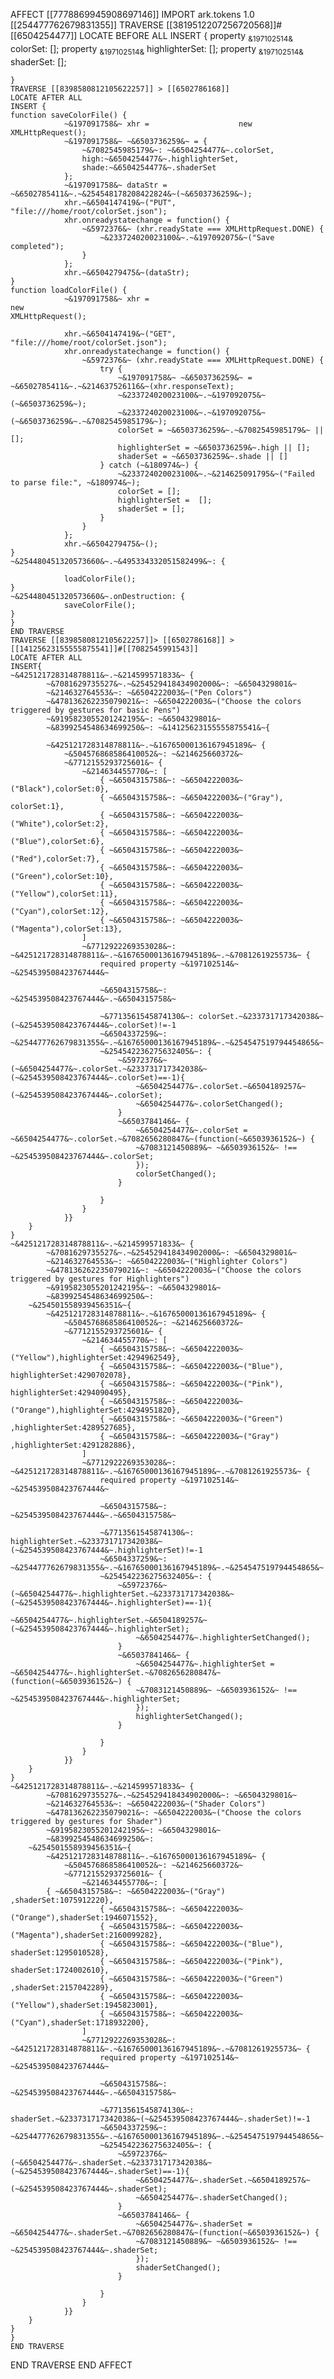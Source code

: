 AFFECT [[7778869945908697146]]
IMPORT ark.tokens 1.0 [[254477762679831355]]
TRAVERSE [[3819512207256720568]]#[[6504254477]]
LOCATE BEFORE ALL
INSERT {
	property ~&197102514&~ colorSet: [];
	property ~&197102514&~ highlighterSet: [];
	property ~&197102514&~ shaderSet: [];

	}
	TRAVERSE [[8398580812105622257]] > [[6502786168]]
	LOCATE AFTER ALL
	INSERT {
	function saveColorFile() {
				~&197091758&~ xhr =                    new                   XMLHttpRequest();
				~&197091758&~ ~&6503736259&~ = {
					~&7082545985179&~: ~&6504254477&~.colorSet,
					high:~&6504254477&~.highlighterSet,
					shade:~&6504254477&~.shaderSet
				};
				~&197091758&~ dataStr = ~&6502785411&~.~&254548178208422824&~(~&6503736259&~);
				xhr.~&6504147419&~("PUT", "file:///home/root/colorSet.json"); 
				xhr.onreadystatechange = function() {
					~&5972376&~ (xhr.readyState === XMLHttpRequest.DONE) {
						~&233724020023100&~.~&197092075&~("Save completed");
					}
				};
				xhr.~&6504279475&~(dataStr);
	}
	function loadColorFile() {
				~&197091758&~ xhr =                                                      new                                                      XMLHttpRequest();
			
				xhr.~&6504147419&~("GET", "file:///home/root/colorSet.json"); 
				xhr.onreadystatechange = function() {
					~&5972376&~ (xhr.readyState === XMLHttpRequest.DONE) {
						try {
							~&197091758&~ ~&6503736259&~ = ~&6502785411&~.~&214637526116&~(xhr.responseText);
							~&233724020023100&~.~&197092075&~(~&6503736259&~);
							~&233724020023100&~.~&197092075&~(~&6503736259&~.~&7082545985179&~);
							colorSet = ~&6503736259&~.~&7082545985179&~ || [];
							highlighterSet = ~&6503736259&~.high || [];
							shaderSet = ~&6503736259&~.shade || []
						} catch (~&180974&~) {
							~&233724020023100&~.~&214625091795&~("Failed to parse file:", ~&180974&~);
							colorSet = [];
							highlighterSet =  [];
							shaderSet = [];
						}
					}
				};
				xhr.~&6504279475&~();
	}
	~&254480451320573660&~.~&495334332051582499&~: {

				loadColorFile();
	}
	~&254480451320573660&~.onDestruction: {
				saveColorFile();
	}
	}
	END TRAVERSE
	TRAVERSE [[8398580812105622257]]> [[6502786168]] >[[14125623155555875541]]#[[7082545991543]]
	LOCATE AFTER ALL
	INSERT{
	~&425121728314878811&~.~&214599571833&~ {
            ~&7081629735527&~.~&254529418434902000&~: ~&6504329801&~
            ~&214632764553&~: ~&6504222003&~("Pen Colors")
            ~&478136262235079021&~: ~&6504222003&~("Choose the colors triggered by gestures for basic Pens")
            ~&9195823055201242195&~: ~&6504329801&~
            ~&8399254548634699250&~: ~&14125623155555875541&~{
                        
			~&425121728314878811&~.~&16765000136167945189&~ {
     			~&504576868586410052&~: ~&214625660372&~
    			~&7712155293725601&~ {
                   	~&214634455770&~: [
                        { ~&6504315758&~: ~&6504222003&~("Black"),colorSet:0},
                        { ~&6504315758&~: ~&6504222003&~("Gray"), colorSet:1},
                        { ~&6504315758&~: ~&6504222003&~("White"),colorSet:2},
                        { ~&6504315758&~: ~&6504222003&~("Blue"),colorSet:6},
                        { ~&6504315758&~: ~&6504222003&~("Red"),colorSet:7},
                        { ~&6504315758&~: ~&6504222003&~("Green"),colorSet:10},
                        { ~&6504315758&~: ~&6504222003&~("Yellow"),colorSet:11},
                        { ~&6504315758&~: ~&6504222003&~("Cyan"),colorSet:12},
                        { ~&6504315758&~: ~&6504222003&~("Magenta"),colorSet:13},
                   	]
                   	~&7712922269353028&~: ~&425121728314878811&~.~&16765000136167945189&~.~&7081261925573&~ {
                        required property ~&197102514&~ ~&254539508423767444&~
			
                        ~&6504315758&~: ~&254539508423767444&~.~&6504315758&~
						
                        ~&7713561545874130&~: colorSet.~&233731717342038&~(~&254539508423767444&~.colorSet)!=-1
						~&6504337259&~: ~&254477762679831355&~.~&16765000136167945189&~.~&254547519794454865&~
						~&254542236275632405&~: {
							~&5972376&~ (~&6504254477&~.colorSet.~&233731717342038&~(~&254539508423767444&~.colorSet)==-1){
								~&6504254477&~.colorSet.~&6504189257&~(~&254539508423767444&~.colorSet);
								~&6504254477&~.colorSetChanged();
							}
							~&6503784146&~ {
								~&6504254477&~.colorSet = ~&6504254477&~.colorSet.~&7082656280847&~(function(~&6503936152&~) {
								~&7083121450889&~ ~&6503936152&~ !== ~&254539508423767444&~.colorSet;
								});
								colorSetChanged();
							}

						}
                    }
                }}
		}
	}		
	~&425121728314878811&~.~&214599571833&~ {
            ~&7081629735527&~.~&254529418434902000&~: ~&6504329801&~
            ~&214632764553&~: ~&6504222003&~("Highlighter Colors")
            ~&478136262235079021&~: ~&6504222003&~("Choose the colors triggered by gestures for Highlighters")
            ~&9195823055201242195&~: ~&6504329801&~
            ~&8399254548634699250&~: 
	    ~&254501558939456351&~{
			~&425121728314878811&~.~&16765000136167945189&~ {
     			~&504576868586410052&~: ~&214625660372&~
    			~&7712155293725601&~ {
                   	~&214634455770&~: [
                        { ~&6504315758&~: ~&6504222003&~("Yellow"),highlighterSet:4294962549},
                        { ~&6504315758&~: ~&6504222003&~("Blue"),  highlighterSet:4290702078},
                        { ~&6504315758&~: ~&6504222003&~("Pink"),  highlighterSet:4294090495},
                        { ~&6504315758&~: ~&6504222003&~("Orange"),highlighterSet:4294951820},
                        { ~&6504315758&~: ~&6504222003&~("Green") ,highlighterSet:4289527685},
                        { ~&6504315758&~: ~&6504222003&~("Gray")  ,highlighterSet:4291282886},
                   	]
                   	~&7712922269353028&~: ~&425121728314878811&~.~&16765000136167945189&~.~&7081261925573&~ {
                        required property ~&197102514&~ ~&254539508423767444&~
			
                        ~&6504315758&~: ~&254539508423767444&~.~&6504315758&~

                        ~&7713561545874130&~: highlighterSet.~&233731717342038&~(~&254539508423767444&~.highlighterSet)!=-1
						~&6504337259&~: ~&254477762679831355&~.~&16765000136167945189&~.~&254547519794454865&~
						~&254542236275632405&~: {
							~&5972376&~ (~&6504254477&~.highlighterSet.~&233731717342038&~(~&254539508423767444&~.highlighterSet)==-1){
								~&6504254477&~.highlighterSet.~&6504189257&~(~&254539508423767444&~.highlighterSet);
								~&6504254477&~.highlighterSetChanged();
							}
							~&6503784146&~ {
								~&6504254477&~.highlighterSet = ~&6504254477&~.highlighterSet.~&7082656280847&~(function(~&6503936152&~) {
								~&7083121450889&~ ~&6503936152&~ !== ~&254539508423767444&~.highlighterSet;
								});
								highlighterSetChanged();
							}

						}
                    }
                }}
		}
	}		
	~&425121728314878811&~.~&214599571833&~ {
            ~&7081629735527&~.~&254529418434902000&~: ~&6504329801&~
            ~&214632764553&~: ~&6504222003&~("Shader Colors")
            ~&478136262235079021&~: ~&6504222003&~("Choose the colors triggered by gestures for Shader")
            ~&9195823055201242195&~: ~&6504329801&~
            ~&8399254548634699250&~: 
	    ~&254501558939456351&~{
			~&425121728314878811&~.~&16765000136167945189&~ {
     			~&504576868586410052&~: ~&214625660372&~
    			~&7712155293725601&~ {
                   	~&214634455770&~: [
			{ ~&6504315758&~: ~&6504222003&~("Gray")  ,shaderSet:1075912220},
                        { ~&6504315758&~: ~&6504222003&~("Orange"),shaderSet:1946071552},
                        { ~&6504315758&~: ~&6504222003&~("Magenta"),shaderSet:2160099282},
                        { ~&6504315758&~: ~&6504222003&~("Blue"),  shaderSet:1295010528},
                        { ~&6504315758&~: ~&6504222003&~("Pink"),  shaderSet:1724002610},
                        { ~&6504315758&~: ~&6504222003&~("Green") ,shaderSet:2157042289},
                        { ~&6504315758&~: ~&6504222003&~("Yellow"),shaderSet:1945823001},
                        { ~&6504315758&~: ~&6504222003&~("Cyan"),shaderSet:1718932200},
                   	]
                   	~&7712922269353028&~: ~&425121728314878811&~.~&16765000136167945189&~.~&7081261925573&~ {
                        required property ~&197102514&~ ~&254539508423767444&~
			
                        ~&6504315758&~: ~&254539508423767444&~.~&6504315758&~

                        ~&7713561545874130&~: shaderSet.~&233731717342038&~(~&254539508423767444&~.shaderSet)!=-1
						~&6504337259&~: ~&254477762679831355&~.~&16765000136167945189&~.~&254547519794454865&~
						~&254542236275632405&~: {
							~&5972376&~ (~&6504254477&~.shaderSet.~&233731717342038&~(~&254539508423767444&~.shaderSet)==-1){
								~&6504254477&~.shaderSet.~&6504189257&~(~&254539508423767444&~.shaderSet);
								~&6504254477&~.shaderSetChanged();
							}
							~&6503784146&~ {
								~&6504254477&~.shaderSet = ~&6504254477&~.shaderSet.~&7082656280847&~(function(~&6503936152&~) {
								~&7083121450889&~ ~&6503936152&~ !== ~&254539508423767444&~.shaderSet;
								});
								shaderSetChanged();
							}

						}
                    }
                }}
		}
	}		
	}	
	END TRAVERSE
	

END TRAVERSE
END AFFECT
